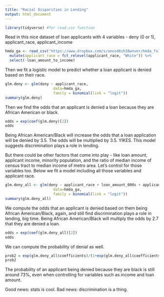 ```yaml
---
title: "Racial Disparities in Lending"
output: html_document
---
```


```r
library(tidyverse) #for read.csv function
```

Read in this nice dataset of loan applicants with 4 variables - deny (0 or 1), applicant_race, applicant_income
```r
hmda_ga <- read_csv("https://www.dropbox.com/s/anos46sh38wnver/hmda_fulton_GA_2016_modified.csv?dl=1") %>% 
  mutate(applicant_race = fct_relevel(applicant_race, "White")) %>% 
  select(-loan_amount_to_income)
```

Then we fit a logistic model to predict whether a loan applicant is denied based on their race.
```r
glm.deny <- glm(deny ~ applicant_race,
                      data=hmda_ga,
                      family = binomial(link = "logit"))
summary(glm.deny)
```

Then we find the odds that an applicant is denied a loan because they are African American or black.
```r
odds = exp(coef(glm.deny)[2])
odds
```

Being African American/Black will increase the odds that a loan application will be denied by 3.5. The odds will be multiplied by 3.5. YIKES. This model suggests discrimination plays a role in lending.

But there could be other factors that come into play - like loan amount, applicant income, minority population, and the ratio of median income of census tract to median income of metro area. Let's control for those variables too. Below we fit a model including all those variables and applicant race.

```r
glm.deny_all <- glm(deny ~ applicant_race + loan_amount_000s + applicant_income_000s + tract_to_msamd_income  + minority_population,
                      data=hmda_ga,
                      family = binomial(link = "logit"))
summary(glm.deny_all)
```

We compute the odds that an applicant is denied based on them being African American/Black, again, and still find discrimination plays a role in lending, big time. Being African American/Black will multiply the odds by 2.7 that they are denied a loan.

```r
odds = exp(coef(glm.deny_all)[2])
odds
```

We can compute the probability of denial as well.

```r
prob2 = exp(glm.deny_all$coefficients)/(1+exp(glm.deny_all$coefficients))
prob2
```

The probability of an applicant being denied because they are black is still around 73%, even when controlling for variables such as income and loan amount.

Good news: stats is cool.
Bad news: discrimination is a thing. 


